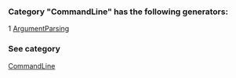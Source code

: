 ### Category "CommandLine" has the following generators:

   1 [ArgumentParsing](/docs/ArgumentParsing)

### See category

[CommandLine](/docs/Categories/CommandLine)
